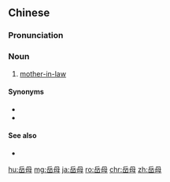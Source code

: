 ==Chinese==
{{zh-forms}}

===Pronunciation===
{{zh-pron
|m=yuèmǔ
|c=ngok6 mou5-2
|mn=qz:ga̍k-bió/tw,xm:ga̍k-bú/tw,zz:ga̍k-bó
|cat=n
}}

===Noun===
{{zh-noun}}

# [[mother-in-law]] {{gloss|wife's mother}}

====Synonyms====
* {{zh-l|丈母娘}}
* {{zh-l|丈母}}

====See also====
* {{zh-l|岳父}}

[[hu:岳母]]
[[mg:岳母]]
[[ja:岳母]]
[[ro:岳母]]
[[chr:岳母]]
[[zh:岳母]]